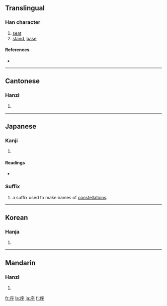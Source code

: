{{see|坐}}
==Translingual==

===Han character===
{{Han char|rn=53|rad=广|as=07|sn=10|four=0021<sub>4</sub>|canj=戈人人土 (IOOG)|ids=⿸[[广]][[坐]]}}

# [[seat]]
# [[stand]], [[base]]

====References====
* {{Han ref|kx=0346.030|dkj=09319|dj=0655.190|hdz=20886.030|uh=5EA7|ud=24231|bh=AE79|bd=44665}}

----

==Cantonese==

===Hanzi===
{{yue-hanzi|jyut=|y=[[jo6]]}}

# {{defn|Cantonese}}

----

==Japanese==

===Kanji===
{{ja-kanji|grade=6|rs=广07}}

# {{defn|Japanese}}

====Readings====
* {{ja-readings|on=[[ざ]] (za)|kun=[[すわる]] (suwaru), [[くら]] (kura), [[います]] (imasu)}}

===Suffix===
{{ja-pos|k|suffix|hira=ざ|rom=za|hidx=さ}}

# a suffix used to make names of [[constellation]]s.

----

==Korean==

===Hanja===
{{ko-hanja|hangeul=좌|rv=jwa|mr=chwa}}

# {{defn|Korean}}

----

==Mandarin==

===Hanzi===
{{cmn-hanzi|pin=[[jǐ]] ([[ji3]]), [[zuò]] ([[zuo4]])|wg=[[chi3|chi<sup>3</sup>]], [[tso4|tso<sup>4</sup>]]}}

# {{defn|Mandarin}}

[[fr:座]]
[[la:座]]
[[ja:座]]
[[fi:座]]
